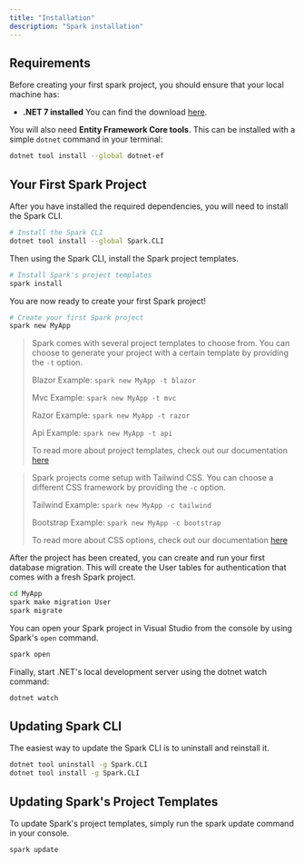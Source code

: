```yaml
---
title: "Installation"
description: "Spark installation"
---
```


## Requirements
Before creating your first spark project, you should ensure that your local machine has:

- **.NET 7 installed** You can find the download [here](https://dotnet.microsoft.com/en-us/download/dotnet/7.0).

You will also need **Entity Framework Core tools**. This can be installed with a simple `dotnet` command in your terminal:
```bash
dotnet tool install --global dotnet-ef
```

## Your First Spark Project
After you have installed the required dependencies, you will need to install the Spark CLI.
```bash
# Install the Spark CLI
dotnet tool install --global Spark.CLI
```

Then using the Spark CLI, install the Spark project templates.
```bash
# Install Spark's project templates
spark install
```

You are now ready to create your first Spark project!
```bash
# Create your first Spark project
spark new MyApp
```

>
> Spark comes with several project templates to choose from. You can choose to generate your project with a certain template by providing the `-t` option.
> 
> Blazor
> Example: `spark new MyApp -t blazor`
>
> Mvc
> Example: `spark new MyApp -t mvc`
>
> Razor
> Example: `spark new MyApp -t razor`
>
> Api
> Example: `spark new MyApp -t api`
>
> To read more about project templates, check out our documentation [here](/docs/project-templates)
>

>
> Spark projects come setup with Tailwind CSS. You can choose a different CSS framework by providing the `-c` option.
>
> Tailwind
> Example: `spark new MyApp -c tailwind`
>
> Bootstrap
> Example: `spark new MyApp -c bootstrap`
>
>
> To read more about CSS options, check out our documentation [here](/docs/frontend#css-framework-options)
>

After the project has been created, you can create and run your first database migration. This will create the User tables for authentication that comes with a fresh Spark project.
```bash
cd MyApp
spark make migration User
spark migrate
```

You can open your Spark project in Visual Studio from the console by using Spark's `open` command.
```bash
spark open
```

Finally, start .NET's local development server using the dotnet watch command:
```bash
dotnet watch
```

## Updating Spark CLI
The easiest way to update the Spark CLI is to uninstall and reinstall it.
```bash
dotnet tool uninstall -g Spark.CLI
dotnet tool install -g Spark.CLI
```

## Updating Spark's Project Templates
To update Spark's project templates, simply run the spark update command in your console.
```bash
spark update
```